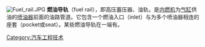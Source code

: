 {{expand|time=2015-09-30T17:01:00+00:00}}
{{unreferenced|time=2015-09-30T17:01:00+00:00}}
[[Image:Fuel_rail.JPG|thumb]]
'''燃油导轨'''（fuel rail），即高压蓄压器、油轨，是[[内燃机|内燃机]]为[[气缸|气缸]]供油的[[喷油器|喷油器]]前面的油路管道。它包含一个燃油入口（inlet）与为多个喷油器相连的座套（pocket或seat）。某些燃油导轨在一端有{{tsl|en|Regulator (automatic control)|油压调节器}}。 

{{零件与附件}} 
[[Category:汽车工程技术|Category:汽车工程技术]]